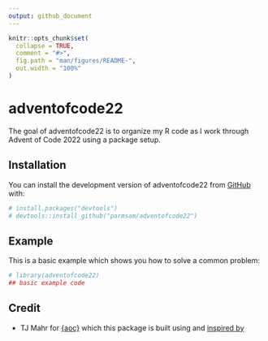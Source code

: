 ```yaml
---
output: github_document
---
```


<!-- README.md is generated from README.Rmd. Please edit that file -->

```r
knitr::opts_chunk$set(
  collapse = TRUE,
  comment = "#>",
  fig.path = "man/figures/README-",
  out.width = "100%"
)
```

# adventofcode22

<!-- badges: start -->
<!-- badges: end -->

The goal of adventofcode22 is to organize my R code as I work through Advent of Code 2022 using a package setup.

## Installation

You can install the development version of adventofcode22 from [GitHub](https://github.com/) with:

``` r
# install.packages("devtools")
# devtools::install_github("parmsam/adventofcode22")
```

## Example

This is a basic example which shows you how to solve a common problem:

```r
# library(adventofcode22)
## basic example code
```


## Credit

- TJ Mahr for [{aoc}](https://github.com/tjmahr/aoc) which this package is built using and [inspired by](https://github.com/tjmahr/adventofcode21)
